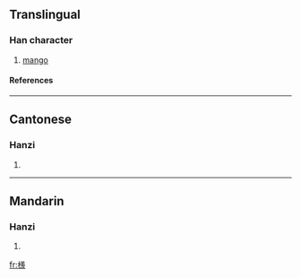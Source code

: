 ==Translingual==
===Han character===
{{Han char|rn=75|rad=木|as=13|sn=17|four=4898<sub>2</sub>|canj=木廿土人 (DTGO)}}
# [[mango]]
====References====
{{Han ref|kx=0558.091|dkj=15707|hdz=21295.070|uh=6AA8|ud=27304|bh=ED42|bd=60738}}

----
==Cantonese==
===Hanzi===
{{yue-hanzi|jyut=|y=se1}}
# {{defn|Cantonese}}

----
==Mandarin==
===Hanzi===
{{cmn-hanzi|pin=[[shē]] (she1)|wg=she<sup>1</sup>}}
# {{defn|Mandarin}}

[[fr:檨]]